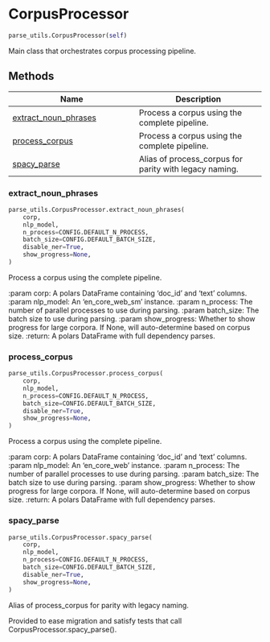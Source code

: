 # CorpusProcessor { #pybiber.parse_utils.CorpusProcessor }

```python
parse_utils.CorpusProcessor(self)
```

Main class that orchestrates corpus processing pipeline.

## Methods

| Name | Description |
| --- | --- |
| [extract_noun_phrases](#pybiber.parse_utils.CorpusProcessor.extract_noun_phrases) | Process a corpus using the complete pipeline. |
| [process_corpus](#pybiber.parse_utils.CorpusProcessor.process_corpus) | Process a corpus using the complete pipeline. |
| [spacy_parse](#pybiber.parse_utils.CorpusProcessor.spacy_parse) | Alias of process_corpus for parity with legacy naming. |

### extract_noun_phrases { #pybiber.parse_utils.CorpusProcessor.extract_noun_phrases }

```python
parse_utils.CorpusProcessor.extract_noun_phrases(
    corp,
    nlp_model,
    n_process=CONFIG.DEFAULT_N_PROCESS,
    batch_size=CONFIG.DEFAULT_BATCH_SIZE,
    disable_ner=True,
    show_progress=None,
)
```

Process a corpus using the complete pipeline.

:param corp: A polars DataFrame containing 'doc_id' and 'text' columns.
:param nlp_model: An 'en_core_web_sm' instance.
:param n_process: The number of parallel processes to use
                 during parsing.
:param batch_size: The batch size to use during parsing.
:param show_progress: Whether to show progress for large corpora.
                     If None, will auto-determine based on corpus size.
:return: A polars DataFrame with full dependency parses.

### process_corpus { #pybiber.parse_utils.CorpusProcessor.process_corpus }

```python
parse_utils.CorpusProcessor.process_corpus(
    corp,
    nlp_model,
    n_process=CONFIG.DEFAULT_N_PROCESS,
    batch_size=CONFIG.DEFAULT_BATCH_SIZE,
    disable_ner=True,
    show_progress=None,
)
```

Process a corpus using the complete pipeline.

:param corp: A polars DataFrame containing 'doc_id' and 'text' columns.
:param nlp_model: An 'en_core_web' instance.
:param n_process: The number of parallel processes to use
                 during parsing.
:param batch_size: The batch size to use during parsing.
:param show_progress: Whether to show progress for large corpora.
                     If None, will auto-determine based on corpus size.
:return: A polars DataFrame with full dependency parses.

### spacy_parse { #pybiber.parse_utils.CorpusProcessor.spacy_parse }

```python
parse_utils.CorpusProcessor.spacy_parse(
    corp,
    nlp_model,
    n_process=CONFIG.DEFAULT_N_PROCESS,
    batch_size=CONFIG.DEFAULT_BATCH_SIZE,
    disable_ner=True,
    show_progress=None,
)
```

Alias of process_corpus for parity with legacy naming.

Provided to ease migration and satisfy tests that call
CorpusProcessor.spacy_parse().